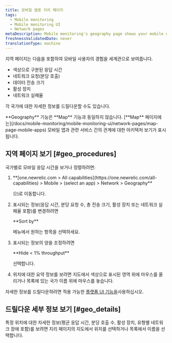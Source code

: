 ```yaml
---
title: 모바일 앱용 지리 페이지
tags:
  - Mobile monitoring
  - Mobile monitoring UI
  - Network pages
metaDescription: Mobile monitoring's geography page shows your mobile users' experience as a world view with color-coded response times for HTTP requests.
freshnessValidatedDate: never
translationType: machine
---
```


지역 페이지는 다음을 포함하여 모바일 사용자의 경험을 세계관으로 보여줍니다.

* 색상으로 구분된 응답 시간
* 네트워크 요청(분당 호출)
* 데이터 전송 크기
* 활성 장치
* 네트워크 실패율

각 국가에 대한 자세한 정보를 드릴다운할 수도 있습니다.

<Callout variant="tip">
  <DNT>**Geography**</DNT> 기능은 <DNT>**Map**</DNT> 기능과 동일하지 않습니다. [<DNT>**Map**</DNT> 페이지에는](/docs/mobile-monitoring/mobile-monitoring-ui/network-pages/map-page-mobile-apps) 모바일 앱과 관련 서비스 간의 관계에 대한 아키텍처 보기가 표시됩니다.
</Callout>

## 지역 페이지 보기 [#geo_procedures]

국가별로 모바일 응답 시간을 보거나 정렬하려면:

1. <DNT>
     **[one.newrelic.com > All capabilities](https://one.newrelic.com/all-capabilities) > Mobile > (select an app) > Network > Geography**
   </DNT>

   으)로 이동합니다.

2. 표시되는 정보(응답 시간, 분당 요청 수, 총 전송 크기, 활성 장치 또는 네트워크 실패율 포함)를 변경하려면

   <DNT>
     **Sort by**
   </DNT>

   메뉴에서 원하는 항목을 선택하세요.

3. 표시되는 정보의 양을 조정하려면

   <DNT>
     **Hide &lt; 1% throughput**
   </DNT>

   선택합니다.

4. 위치에 대한 요약 정보를 보려면 지도에서 색상으로 표시된 영역 위에 마우스를 올리거나 목록에 있는 국가 이름 위에 마우스를 놓습니다.

자세한 정보를 드릴다운하려면 적용 가능한 [플랫폼 UI 기능을](/docs/new-relic-solutions/new-relic-one/introduction-new-relic-platform)사용하십시오.

## 드릴다운 세부 정보 보기 [#geo_details]

특정 위치에 대한 자세한 정보(평균 응답 시간, 분당 호출 수, 활성 장치, 유형별 네트워크 장애 포함)를 보려면 지리 페이지의 지도에서 위치를 선택하거나 목록에서 이름을 선택합니다.
